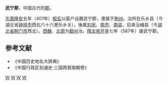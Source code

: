 '''武宁郡'''，中国古代的[[郡|郡]]。

[[东晋|东晋]][[隆安_(东晋)|隆安]]五年（401年）[[桓玄|桓玄]]以蛮户设置武宁郡，隶属于[[荆州_(古代)|荆州]]。治所在乐乡县（今湖北省[[钟祥市|钟祥市]]西北六十六里乐乡关）。後属[[刘宋|刘宋]]、[[南齐|南齐]]、[[南梁|南梁]]，后来治编县（今[[湖北省|湖北省]][[荆门市|荆门市]]西北）。[[西魏|西魏]]、[[北周|北周]]为[[鄀州|鄀州]]治。[[隋文帝|隋文帝]][[开皇|开皇]]七年（587年）废武宁郡。
==参考文献==
* 《中国历史地名大辞典》
* 《中国行政区划通史·三国两晋南朝卷》
{{晋朝行政区划|nocat}}
{{南朝行政区划|nocat}}
[[Category:东晋的郡|W]]
[[Category:南北朝的郡|W]]
[[Category:湖北的郡|W]]
[[Category:荆门行政区划史|W]]
